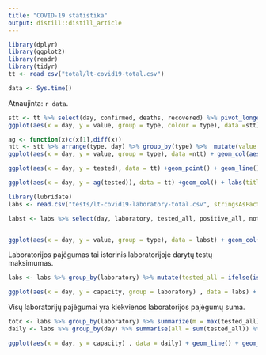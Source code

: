 ```yaml
---
title: "COVID-19 statistika"
output: distill::distill_article
---
```


```r
library(dplyr)
library(ggplot2)
library(readr)
library(tidyr)
tt <- read_csv("total/lt-covid19-total.csv") 
```

```r
data <- Sys.time()
```

Atnaujinta: `r data`. 


```r
stt <- tt %>% select(day, confirmed, deaths, recovered) %>% pivot_longer(confirmed:recovered, "type")
ggplot(aes(x = day, y = value, group = type, colour = type), data =stt) + geom_point()+geom_line()+labs(title = paste("Cumulative cases:",max(tt$day)))
```

```r
ag <- function(x)c(x[1],diff(x))
ntt <- stt %>% arrange(type, day) %>% group_by(type) %>%  mutate(value = ag(value)) %>% ungroup
ggplot(aes(x = day, y = value, group = type), data =ntt) + geom_col(aes(fill=type),position = "dodge",)+labs(title = paste("New cases:",max(tt$day)))
```


```r
ggplot(aes(x = day, y = tested), data = tt) +geom_point() + geom_line() + labs(title = paste("Cumulative tests:",max(tt$day)),  x = "tested")
```


```r
ggplot(aes(x = day, y = ag(tested)), data = tt) +geom_col() + labs(title = paste("Daily tests: ", max(tt$day)), y="tested")
```

```r
library(lubridate)
labs <- read.csv("tests/lt-covid19-laboratory-total.csv", stringsAsFactors = FALSE) %>% mutate(day = ymd(day))

labst <- labs %>% select(day, laboratory, tested_all, positive_all, not_tested) %>% pivot_longer(tested_all:not_tested, "type")


ggplot(aes(x = day, y = value, group = type), data = labst) + geom_col(aes(fill=type),position = "dodge")+ facet_wrap(~laboratory, scales = "free_y")+labs(title = paste("Laboratory tests:",max(labs$day)))
```

Laboratorijos pajėgumas tai istorinis laboratorijoje darytų testų maksimumas.


```r
labs <- labs %>% group_by(laboratory) %>% mutate(tested_all = ifelse(is.na(tested_all), 0, tested_all), capacity= 100*(tested_all/max(tested_all)))

ggplot(aes(x = day, y = capacity, group = laboratory) , data = labs) + geom_col(aes(fill=laboratory),position = "dodge")+ labs(title = paste("Laboratory capacity:",max(labs$day)))
```


Visų laboratorijų pajėgumai yra kiekvienos laboratorijos pajėgumų suma. 


```r

totc <- labs %>% group_by(laboratory) %>% summarize(m = max(tested_all)) %>% .$m %>% sum
daily <- labs %>% group_by(day) %>% summarise(all = sum(tested_all)) %>% ungroup %>% mutate(capacity = 100*all/totc)

ggplot(aes(x = day, y = capacity) , data = daily) + geom_line() + geom_point()+labs(title = paste("Total capacity:",max(labs$day)))
```

